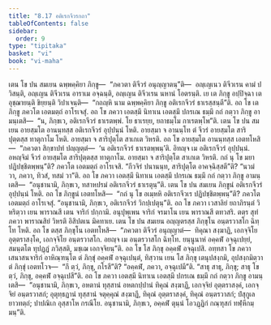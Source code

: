 ```yaml
---
title: "8.17 อติเรกจีวรกถา"
tableOfContents: false
sidebar:
  order: 9
type: "tipitaka"
basket: "vi"
book: "vi-maha"
---
```



<DynamicBreadcrumb />

<Division number="347" book="vi-maha">

<Paragraph number="1646" book="vi-maha">
เตน โข ปน สมเยน ฉพฺพคฺคิยา ภิกฺขู—  “ภควตา ติจีวรํ อนุญฺญาตนฺ”ติ—  อญฺเญเนว ติจีวเรน คามํ ปวิสนฺติ, อญฺเญน ติจีวเรน อาราเม อจฺฉนฺติ, อญฺเญน ติจีวเรน นหานํ โอตรนฺติ. เย เต ภิกฺขู อปฺปิจฺฉา เต อุชฺฌายนฺติ ขิยฺยนฺติ วิปาเจนฺติ—  “กถญฺหิ นาม ฉพฺพคฺคิยา ภิกฺขู อติเรกจีวรํ ธาเรสฺสนฺตี”ติ. อถ โข เต ภิกฺขู ภควโต เอตมตฺถํ อาโรเจสุํ. อถ โข ภควา เอตสฺมึ นิทาเน เอตสฺมึ ปกรเณ ธมฺมึ กถํ กตฺวา ภิกฺขู อามนฺเตสิ—  “น, ภิกฺขเว, อติเรกจีวรํ ธาเรตพฺพํ. โย ธาเรยฺย, ยถาธมฺโม กาเรตพฺโพ”ติ.
</Paragraph>

<Paragraph number="1647" book="vi-maha">
เตน โข ปน สมเยน อายสฺมโต อานนฺทสฺส อติเรกจีวรํ อุปฺปนฺนํ โหติ. อายสฺมา จ อานนฺโท ตํ จีวรํ อายสฺมโต สาริปุตฺตสฺส ทาตุกาโม โหติ. อายสฺมา จ สาริปุตฺโต สาเกเต วิหรติ. อถ โข อายสฺมโต อานนฺทสฺส เอตทโหสิ—  “ภควตา สิกฺขาปทํ ปญฺญตฺตํ—  ‘น อติเรกจีวรํ ธาเรตพฺพนฺ’ติ. อิทญฺจ เม อติเรกจีวรํ อุปฺปนฺนํ. อหญฺจิมํ จีวรํ อายสฺมโต สาริปุตฺตสฺส ทาตุกาโม. อายสฺมา จ สาริปุตฺโต สาเกเต วิหรติ. กถํ นุ โข มยา ปฏิปชฺชิตพฺพนฺ”ติ? ภควโต เอตมตฺถํ อาโรเจสิ. “กีวจิรํ ปนานนฺท, สาริปุตฺโต อาคจฺฉิสฺสตี”ติ? “นวมํ วา, ภควา, ทิวสํ, ทสมํ วา”ติ. อถ โข ภควา เอตสฺมึ นิทาเน เอตสฺมึ ปกรเณ ธมฺมึ กถํ กตฺวา ภิกฺขู อามนฺเตสิ—  “อนุชานามิ, ภิกฺขเว, ทสาหปรมํ อติเรกจีวรํ ธาเรตุนฺ”ติ.
</Paragraph>

<Paragraph number="1648" book="vi-maha">
เตน โข ปน สมเยน ภิกฺขูนํ อติเรกจีวรํ อุปฺปนฺนํ โหติ. อถ โข ภิกฺขูนํ เอตทโหสิ—  “กถํ นุ โข อเมฺหหิ อติเรกจีวเร ปฏิปชฺชิตพฺพนฺ”ติ? ภควโต เอตมตฺถํ อาโรเจสุํ. “อนุชานามิ, ภิกฺขเว, อติเรกจีวรํ วิกปฺเปตุนฺ”ติ.
</Paragraph>

</Division>
<Division number="348" book="vi-maha">

<Paragraph number="1649" book="vi-maha">
อถ โข ภควา เวสาลิยํ ยถาภิรนฺตํ วิหริตฺวา เยน พาราณสี เตน จาริกํ ปกฺกามิ. อนุปุพฺเพน จาริกํ จรมาโน เยน พาราณสี ตทวสริ. ตตฺร สุทํ ภควา พาราณสิยํ วิหรติ อิสิปตเน มิคทาเย. เตน โข ปน สมเยน อญฺญตรสฺส ภิกฺขุโน อนฺตรวาสโก ฉิทฺโท โหติ. อถ โข ตสฺส ภิกฺขุโน เอตทโหสิ—  “ภควตา ติจีวรํ อนุญฺญาตํ—  ทิคุณา สงฺฆาฏิ, เอกจฺจิโย อุตฺตราสงฺโค, เอกจฺจิโย อนฺตรวาสโก. อยญฺจ เม อนฺตรวาสโก ฉิทฺโท. ยนฺนูนาหํ อคฺคฬํ อจฺฉุเปยฺยํ, สมนฺตโต ทุปฏฺฏํ ภวิสฺสติ, มชฺเฌ เอกจฺจิยนฺ”ติ. อถ โข โส ภิกฺขุ อคฺคฬํ อจฺฉุเปสิ. อทฺทสา โข ภควา เสนาสนจาริกํ อาหิณฺฑนฺโต ตํ ภิกฺขุํ อคฺคฬํ อจฺฉุเปนฺตํ, ทิสฺวาน เยน โส ภิกฺขุ เตนุปสงฺกมิ, อุปสงฺกมิตฺวา ตํ ภิกฺขุํ เอตทโวจ—  “กึ ตฺวํ, ภิกฺขุ, กโรสี”ติ? “อคฺคฬํ, ภควา, อจฺฉุเปมี”ติ. “สาธุ สาธุ, ภิกฺขุ; สาธุ โข ตฺวํ, ภิกฺขุ, อคฺคฬํ อจฺฉุเปสี”ติ.
</Paragraph>

<Paragraph number="1650" book="vi-maha">
อถ โข ภควา เอตสฺมึ นิทาเน เอตสฺมึ ปกรเณ ธมฺมึ กถํ กตฺวา ภิกฺขู อามนฺเตสิ—  “อนุชานามิ, ภิกฺขเว, อหตานํ ทุสฺสานํ อหตกปฺปานํ ทิคุณํ สงฺฆาฏึ, เอกจฺจิยํ อุตฺตราสงฺคํ, เอกจฺจิยํ อนฺตรวาสกํ; อุตุทฺธฏานํ ทุสฺสานํ จตุคฺคุณํ สงฺฆาฏึ, ทิคุณํ อุตฺตราสงฺคํ, ทิคุณํ อนฺตรวาสกํ; ปํสุกูเล ยาวทตฺถํ; ปาปณิเก อุสฺสาโห กรณีโย. อนุชานามิ, ภิกฺขเว, อคฺคฬํ ตุนฺนํ โอวฏฺฏิกํ กณฺฑุสกํ ทฬฺหีกมฺมนฺ”ติ.
</Paragraph>
</Division>